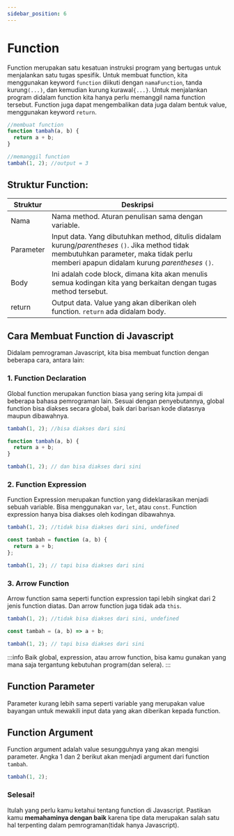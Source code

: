 ```yaml
---
sidebar_position: 6
---
```


# Function

Function merupakan satu kesatuan instruksi program yang bertugas untuk menjalankan satu tugas spesifik.
Untuk membuat function, kita menggunakan keyword `function` diikuti dengan `namaFunction`, tanda kurung`(...)`, dan kemudian kurung kurawal`{...}`.
Untuk menjalankan program didalam function kita hanya perlu memanggil nama function tersebut. Function juga dapat mengembalikan data juga dalam bentuk value, menggunakan keyword `return`.

```javascript
//membuat function
function tambah(a, b) {
  return a + b;
}

//memanggil function
tambah(1, 2); //output = 3
```

## Struktur Function:

| Struktur  | Deskripsi                                                                                                                                                                                  |
| --------- | ------------------------------------------------------------------------------------------------------------------------------------------------------------------------------------------ |
| Nama      | Nama method. Aturan penulisan sama dengan variable.                                                                                                                                        |
| Parameter | Input data. Yang dibutuhkan method, ditulis didalam kurung/_parentheses_ `()`. Jika method tidak membutuhkan parameter, maka tidak perlu memberi apapun didalam kurung _parentheses_ `()`. |
| Body      | Ini adalah code block, dimana kita akan menulis semua kodingan kita yang berkaitan dengan tugas method tersebut.                                                                           |
| return    | Output data. Value yang akan diberikan oleh function. `return` ada didalam body.                                                                                                           |

## Cara Membuat Function di Javascript

Didalam pemrograman Javascript, kita bisa membuat function dengan beberapa cara, antara lain:

### 1. Function Declaration

Global function merupakan function biasa yang sering kita jumpai di beberapa bahasa pemrograman lain.
Sesuai dengan penyebutannya, global function bisa diakses secara global, baik dari barisan kode diatasnya maupun dibawahnya.

```javascript
tambah(1, 2); //bisa diakses dari sini

function tambah(a, b) {
  return a + b;
}

tambah(1, 2); // dan bisa diakses dari sini
```

### 2. Function Expression

Function Expression merupakan function yang dideklarasikan menjadi sebuah variable. Bisa menggunakan `var`, `let`, atau `const`.
Function expression hanya bisa diakses oleh kodingan dibawahnya.

```javascript
tambah(1, 2); //tidak bisa diakses dari sini, undefined

const tambah = function (a, b) {
  return a + b;
};

tambah(1, 2); // tapi bisa diakses dari sini
```

### 3. Arrow Function

Arrow function sama seperti function expression tapi lebih singkat dari 2 jenis function diatas. Dan arrow function juga tidak ada `this`.

```javascript
tambah(1, 2); //tidak bisa diakses dari sini, undefined

const tambah = (a, b) => a + b;

tambah(1, 2); // tapi bisa diakses dari sini
```

:::info
Baik global, expression, atau arrow function, bisa kamu gunakan yang mana saja tergantung kebutuhan program(dan selera).
:::

## Function Parameter

Parameter kurang lebih sama seperti variable yang merupakan value bayangan untuk mewakili input data yang akan diberikan kepada function.

## Function Argument

Function argument adalah value sesungguhnya yang akan mengisi parameter.
Angka 1 dan 2 berikut akan menjadi argument dari function `tambah`.

```javascript
tambah(1, 2);
```

### Selesai!

Itulah yang perlu kamu ketahui tentang function di Javascript. Pastikan kamu **memahaminya dengan baik** karena tipe data merupakan salah satu hal terpenting dalam pemrograman(tidak hanya Javascript).
